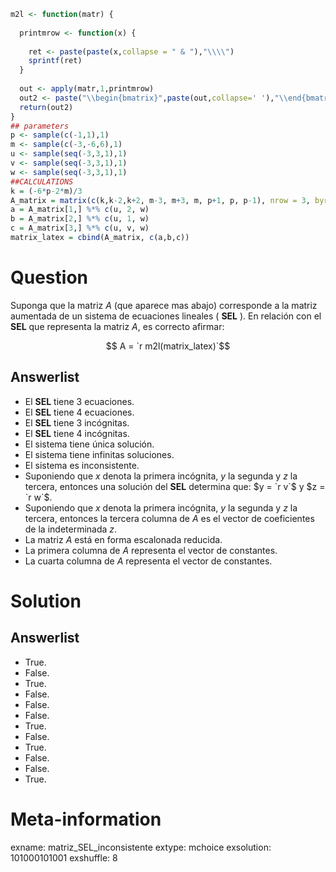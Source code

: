```r
m2l <- function(matr) {
  
  printmrow <- function(x) {
    
    ret <- paste(paste(x,collapse = " & "),"\\\\")
    sprintf(ret)
  }
  
  out <- apply(matr,1,printmrow)
  out2 <- paste("\\begin{bmatrix}",paste(out,collapse=' '),"\\end{bmatrix}")
  return(out2)
}
## parameters
p <- sample(c(-1,1),1)
m <- sample(c(-3,-6,6),1)
u <- sample(seq(-3,3,1),1)
v <- sample(seq(-3,3,1),1)
w <- sample(seq(-3,3,1),1)
##CALCULATIONS
k = (-6*p-2*m)/3
A_matrix = matrix(c(k,k-2,k+2, m-3, m+3, m, p+1, p, p-1), nrow = 3, byrow = T)
a = A_matrix[1,] %*% c(u, 2, w)
b = A_matrix[2,] %*% c(u, 1, w)
c = A_matrix[3,] %*% c(u, v, w)
matrix_latex = cbind(A_matrix, c(a,b,c))
```

Question
========

Suponga que la matriz $A$ (que aparece mas abajo) corresponde a la matriz aumentada de un sistema de ecuaciones lineales ( **SEL** ). En relación con el **SEL** que representa la matriz $A$, es correcto afirmar:

$$ A = `r m2l(matrix_latex)`$$

Answerlist
----------
* El **SEL** tiene 3 ecuaciones.
* El **SEL** tiene 4 ecuaciones.
* El **SEL** tiene 3 incógnitas.
* El **SEL** tiene 4 incógnitas.
* El sistema tiene única solución.
* El sistema tiene infinitas soluciones.
* El sistema es inconsistente.
* Suponiendo que $x$ denota la primera incógnita, $y$ la segunda y $z$ la tercera, entonces una solución del **SEL** determina que: $y = `r v`$ y $z = `r w`$.
* Suponiendo que $x$ denota la primera incógnita, $y$ la segunda y $z$ la tercera, entonces la tercera columna de $A$ es el vector de coeficientes de la indeterminada $z$.
* La matriz $A$ está en forma escalonada reducida.
* La primera columna de $A$ representa el vector de constantes.
* La cuarta columna de $A$ representa el vector de constantes.

 
Solution
========

Answerlist
----------
* True.
* False.
* True.
* False.
* False.
* False.
* True.
* False.
* True.
* False.
* False.
* True.

Meta-information
================
exname: matriz_SEL_inconsistente
extype: mchoice
exsolution: 101000101001
exshuffle: 8
